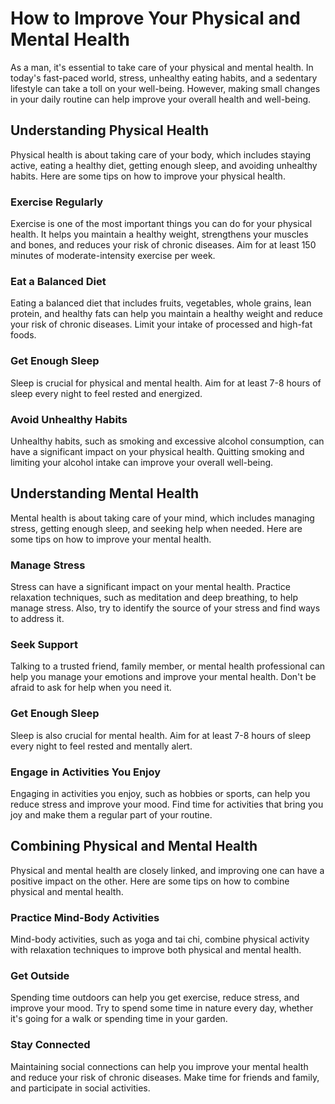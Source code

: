 # How to Improve Your Physical and Mental Health
As a man, it's essential to take care of your physical and mental health. In today's fast-paced world, stress, unhealthy eating habits, and a sedentary lifestyle can take a toll on your well-being. However, making small changes in your daily routine can help improve your overall health and well-being.

## Understanding Physical Health
Physical health is about taking care of your body, which includes staying active, eating a healthy diet, getting enough sleep, and avoiding unhealthy habits. Here are some tips on how to improve your physical health.

### Exercise Regularly
Exercise is one of the most important things you can do for your physical health. It helps you maintain a healthy weight, strengthens your muscles and bones, and reduces your risk of chronic diseases. Aim for at least 150 minutes of moderate-intensity exercise per week.

### Eat a Balanced Diet
Eating a balanced diet that includes fruits, vegetables, whole grains, lean protein, and healthy fats can help you maintain a healthy weight and reduce your risk of chronic diseases. Limit your intake of processed and high-fat foods.

### Get Enough Sleep
Sleep is crucial for physical and mental health. Aim for at least 7-8 hours of sleep every night to feel rested and energized.

### Avoid Unhealthy Habits
Unhealthy habits, such as smoking and excessive alcohol consumption, can have a significant impact on your physical health. Quitting smoking and limiting your alcohol intake can improve your overall well-being.

## Understanding Mental Health
Mental health is about taking care of your mind, which includes managing stress, getting enough sleep, and seeking help when needed. Here are some tips on how to improve your mental health.

### Manage Stress
Stress can have a significant impact on your mental health. Practice relaxation techniques, such as meditation and deep breathing, to help manage stress. Also, try to identify the source of your stress and find ways to address it.

### Seek Support
Talking to a trusted friend, family member, or mental health professional can help you manage your emotions and improve your mental health. Don't be afraid to ask for help when you need it.

### Get Enough Sleep
Sleep is also crucial for mental health. Aim for at least 7-8 hours of sleep every night to feel rested and mentally alert.

### Engage in Activities You Enjoy
Engaging in activities you enjoy, such as hobbies or sports, can help you reduce stress and improve your mood. Find time for activities that bring you joy and make them a regular part of your routine.

## Combining Physical and Mental Health
Physical and mental health are closely linked, and improving one can have a positive impact on the other. Here are some tips on how to combine physical and mental health.

### Practice Mind-Body Activities
Mind-body activities, such as yoga and tai chi, combine physical activity with relaxation techniques to improve both physical and mental health.

### Get Outside
Spending time outdoors can help you get exercise, reduce stress, and improve your mood. Try to spend some time in nature every day, whether it's going for a walk or spending time in your garden.

### Stay Connected
Maintaining social connections can help you improve your mental health and reduce your risk of chronic diseases. Make time for friends and family, and participate in social activities.